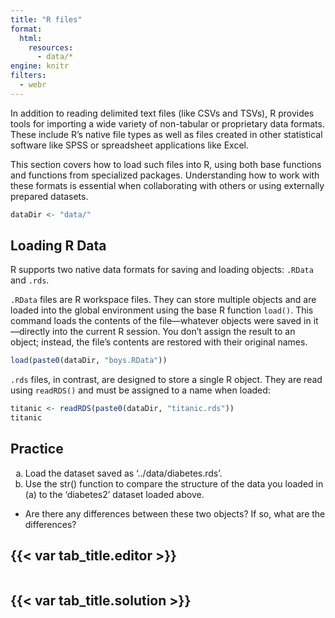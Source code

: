 ```yaml
---
title: "R files"
format: 
  html:
    resources:
      - data/*
engine: knitr
filters:
  - webr
---
```


In addition to reading delimited text files (like CSVs and TSVs), R provides tools for importing a wide variety of non-tabular or proprietary data formats. These include R’s native file types as well as files created in other statistical software like SPSS or spreadsheet applications like Excel.

This section covers how to load such files into R, using both base functions and functions from specialized packages. Understanding how to work with these formats is essential when collaborating with others or using externally prepared datasets.

```r
dataDir <- "data/"
```


## Loading R Data
R supports two native data formats for saving and loading objects: `.RData` and `.rds`.

`.RData` files are R workspace files. They can store multiple objects and are loaded into the global environment using the base R function `load()`. This command loads the contents of the file—whatever objects were saved in it—directly into the current R session. You don’t assign the result to an object; instead, the file’s contents are restored with their original names.

```r
load(paste0(dataDir, "boys.RData"))
```

`.rds` files, in contrast, are designed to store a single R object. They are read using `readRDS()` and must be assigned to a name when loaded:

```r
titanic <- readRDS(paste0(dataDir, "titanic.rds"))
titanic
```

::: practice

## Practice

a. Load the dataset saved as '../data/diabetes.rds'.
b. Use the str() function to compare the structure of the data you loaded in (a) to the 'diabetes2' dataset loaded above.
* Are there any differences between these two objects? If so, what are the differences?

:::: {.panel-tabset}
## {{< var tab_title.editor >}}

```webr-r
```

## {{< var tab_title.solution >}}


```r

```
::::

:::













